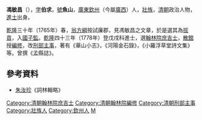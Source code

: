 '''馮敏昌'''（{{bd|1741年||1806年|catIdx=F馮}}），[[表字|字]]'''伯求'''，[[號|號]]'''魚山'''，[[廣東|廣東]][[欽州|欽州]]（今屬[[廣西|廣西]]）人，[[壯族|壯族]]，[[清朝|清朝]]政治人物，[[進士|進士]]出身。

[[乾隆|乾隆]]三十年（1765年）春，[[翁方綱|翁方綱]]按試廉郡，見馮敏昌之文章，於是選其為[[拔貢|拔貢]]，入[[國子監|國子監]]。[[乾隆|乾隆]]四十三年（1778年）登戊戌科進士，選[[翰林院庶吉士|翰林院庶吉士]]，[[散館|散館]]授[[編修|編修]]，改[[刑部|刑部]][[主事|主事]]，著有《華山小志》，《河陽金石錄》，《小羅浮草堂詩文集》等。曾撰《孟縣誌》。

==參考資料==
*[[朱汝珍|朱汝珍]]《詞林輯略》

{{清朝人物小作品}}
{{乾隆四十三年戊戌科殿試金榜}}
{{DEFAULTSORT:Feng馮}}

[[Category:清朝翰林院庶吉士|Category:清朝翰林院庶吉士]]
[[Category:清朝翰林院編修|Category:清朝翰林院編修]]
[[Category:清朝刑部主事|Category:清朝刑部主事]]
[[Category:壯族人|Category:壯族人]]
[[Category:欽州人|Category:欽州人]]
[[Category:馮姓|M]]